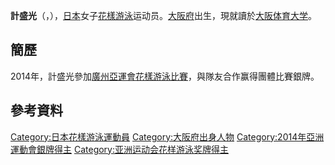 {{expand japanese|time=2019-07-04}}
{{noteTA|G1=Aquatics}}
{{Infobox Swimmer
| swimmername = 計盛光
| image = 
| imagesize = 
| caption = 
| fullname =  
| nationality = {{JPN}}
| strokes = 
| club = 
| collegeteam = 
| birth_date ={{birth date and age|1994|5|17}}<ref name="JOC">{{cite web|title=仁川アジア競技大会2014  ＞ 日本代表選手団 ＞ 計盛 光|url=http://www.joc.or.jp/games/asia/2014/japan/synchronisedswimming/kazumorihikaru.html|website=2015 JAPANESE OLYMPIC COMMITTEE|access-date=2015-08-12|archive-date=2020-01-28|archive-url=https://web.archive.org/web/20200128223514/https://www.joc.or.jp/games/asia/2014/japan/synchronisedswimming/kazumorihikaru.html|dead-url=no}}{{ja}}</ref>
| birth_place = {{JPN}}[[大阪府|大阪府]] 
| height = {{height|m=1.58}}<ref name="JOC"/>
| weight = {{weight|kg=48}}<ref name="JOC"/>
| medaltemplates =
{{MedalCountry | {{JPN}}}}
{{MedalSport | 女子[[花樣游泳|花樣游泳]]}}
{{MedalCompetition | [[亞洲運動會|亞洲運動會]]}}
{{MedalSilver | [[2014年亞洲運動會|2014年 仁川]] | [[2014年亞洲運動會韻律泳比賽|團體賽]] }}
}}
{{Japanese|japanese=計盛 光|kana=かずもり ひかる|romaji=Kazumori Hikaru}}
'''計盛光'''（{{lang-ja|'''かずもり ひかる'''}}，{{bd|1994年|5月17日||}}），[[日本|日本]]女子[[花樣游泳|花樣游泳]]运动员。[[大阪府|大阪府]]出生，現就讀於[[大阪体育大学|大阪体育大学]]。

==簡歷==
2014年，計盛光參加[[2014年亞洲運動會|廣州亞運會]][[2014年亞洲運動會花樣游泳比賽|花樣游泳比賽]]，與隊友合作赢得團體比賽銀牌。

==參考資料==
{{Reflist}}

{{DEFAULTSORT:Kazumori Hikaru}}
[[Category:日本花樣游泳運動員|Category:日本花樣游泳運動員]]
[[Category:大阪府出身人物|Category:大阪府出身人物]]
[[Category:2014年亞洲運動會銀牌得主|Category:2014年亞洲運動會銀牌得主]]
[[Category:亚洲运动会花样游泳奖牌得主|Category:亚洲运动会花样游泳奖牌得主]]
{{japan-bio-stub}}